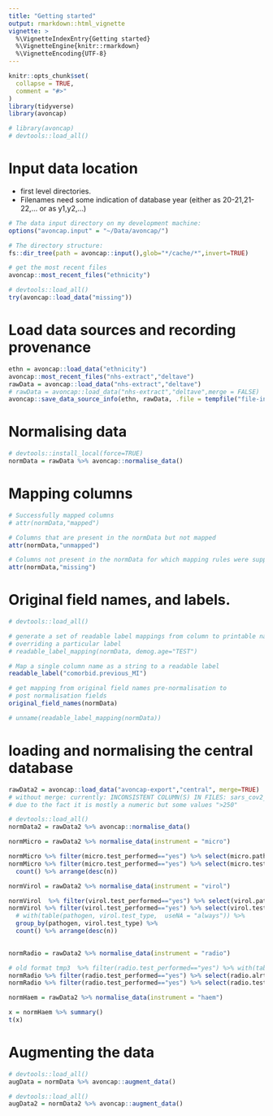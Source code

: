 ```yaml
---
title: "Getting started"
output: rmarkdown::html_vignette
vignette: >
  %\VignetteIndexEntry{Getting started}
  %\VignetteEngine{knitr::rmarkdown}
  %\VignetteEncoding{UTF-8}
---
```


```r
knitr::opts_chunk$set(
  collapse = TRUE,
  comment = "#>"
)
library(tidyverse)
library(avoncap)
```

```r

# library(avoncap)
# devtools::load_all()

```

# Input data location

* first level directories.
* Filenames need some indication of database year (either as 20-21,21-22,... or as y1,y2,...)

```r
# The data input directory on my development machine:
options("avoncap.input" = "~/Data/avoncap/")

# The directory structure:
fs::dir_tree(path = avoncap::input(),glob="*/cache/*",invert=TRUE)
```


```r
# get the most recent files
avoncap::most_recent_files("ethnicity")
```


```r
# devtools::load_all()
try(avoncap::load_data("missing"))
```

# Load data sources and recording provenance

```r
ethn = avoncap::load_data("ethnicity")
avoncap::most_recent_files("nhs-extract","deltave")
rawData = avoncap::load_data("nhs-extract","deltave")
# rawData = avoncap::load_data("nhs-extract","deltave",merge = FALSE)
avoncap::save_data_source_info(ethn, rawData, .file = tempfile("file-info",fileext = ".txt"))
```

# Normalising data 

```r
# devtools::install_local(force=TRUE)
normData = rawData %>% avoncap::normalise_data()
```

# Mapping columns

```r
# Successfully mapped columns
# attr(normData,"mapped")

# Columns that are present in the normData but not mapped
attr(normData,"unmapped")

# Columns not present in the normData for which mapping rules were supplied
attr(normData,"missing")
```

# Original field names, and labels.

```r
# devtools::load_all()

# generate a set of readable label mappings from column to printable name for the whole normData set
# overriding a particular label
# readable_label_mapping(normData, demog.age="TEST")

# Map a single column name as a string to a readable label
readable_label("comorbid.previous_MI")

# get mapping from original field names pre-normalisation to
# post normalisation fields
original_field_names(normData)

```



```r
# unname(readable_label_mapping(normData))
```

# loading and normalising the central database

```r
rawData2 = avoncap::load_data("avoncap-export","central", merge=TRUE)
# without merge: currently: INCONSISTENT COLUMN(S) IN FILES: sars_cov2_antigen
# due to the fact it is mostly a numeric but some values ">250"

# devtools::load_all()
normData2 = rawData2 %>% avoncap::normalise_data()
```

```r
normMicro = rawData2 %>% normalise_data(instrument = "micro")

normMicro %>% filter(micro.test_performed=="yes") %>% select(micro.pathogen) %>% unnest(micro.pathogen) %>% with(table(pathogen,detected,  useNA = "always"))
normMicro %>% filter(micro.test_performed=="yes") %>% select(micro.test_type, micro.pathogen) %>% unnest(micro.pathogen) %>% filter(detected=="yes") %>% group_by(pathogen, micro.test_type) %>%
  count() %>% arrange(desc(n))

```


```r
normVirol = rawData2 %>% normalise_data(instrument = "virol")

normVirol  %>% filter(virol.test_performed=="yes") %>% select(virol.pathogen) %>% unnest(virol.pathogen) %>% with(table(pathogen,detected,  useNA = "always"))
normVirol %>% filter(virol.test_performed=="yes") %>% select(virol.test_type, virol.pathogen) %>% unnest(virol.pathogen) %>% filter(detected=="yes") %>% 
  # with(table(pathogen, virol.test_type,  useNA = "always")) %>% 
  group_by(pathogen, virol.test_type) %>%
  count() %>% arrange(desc(n))
  

```


```r
normRadio = rawData2 %>% normalise_data(instrument = "radio")

# old format tmp3  %>% filter(radio.test_performed=="yes") %>% with(table(radio.test_type, radio.lung_malignancy))
normRadio %>% filter(radio.test_performed=="yes") %>% select(radio.alrtd_finding) %>% unnest(radio.alrtd_finding) %>% with(table(finding,present,  useNA = "always"))
normRadio %>% filter(radio.test_performed=="yes") %>% select(radio.test_type, radio.non_alrtd_finding) %>% unnest(radio.non_alrtd_finding) %>% filter(present=="yes") %>% with(table(finding, radio.test_type,  useNA = "always"))

```

```r
normHaem = rawData2 %>% normalise_data(instrument = "haem")

x = normHaem %>% summary()
t(x)
```


# Augmenting the data

```r
# devtools::load_all()
augData = normData %>% avoncap::augment_data()
```


```r
# devtools::load_all()
augData2 = normData2 %>% avoncap::augment_data()
```




